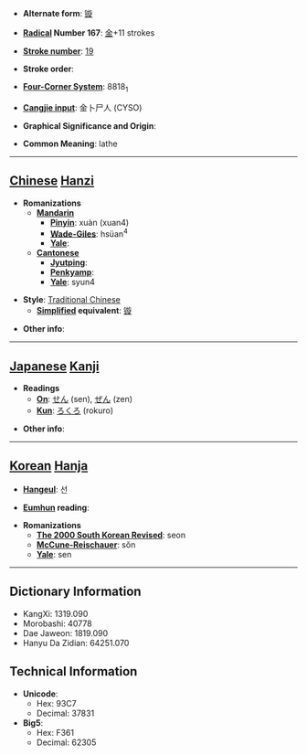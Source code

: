 * '''Alternate form''': [[镟]]

* '''[[Wiktionary:Chinese radical index| Radical]] Number 167''': [[Wiktionary:Chinese radical index 金|金]]+11 strokes

* '''[[Wiktionary:Chinese total strokes index|Stroke number]]''': [[Wiktionary:Chinese total strokes index 19|19]]

* '''Stroke order''': 

* '''[[Wiktionary:Chinese four corner index|Four-Corner System]]''': 8818<sub>1</sub>

* '''[[Wiktionary:Chinese Cangjie index|Cangjie input]]''': 金卜尸人 (CYSO)

* '''Graphical Significance and Origin''': 

* '''Common Meaning''': lathe

----

== [[Chinese]] [[Hanzi]] ==

* '''Romanizations'''
** '''[[Mandarin]]'''
*** '''[[Pinyin]]''': xuàn (xuan4)
*** '''[[Wade-Giles]]''': hsüan<sup>4</sup>
*** '''[[Yale]]''': 
** '''[[Cantonese]]'''
*** '''[[Jyutping]]''':
*** '''[[Penkyamp]]''': 
*** '''[[Yale]]''': syun4

* '''Style''': [[Traditional Chinese]] 
** '''[[Simplified Chinese|Simplified]] equivalent''': [[镟]]

* '''Other info''': 

----

== [[Japanese]] [[Kanji]] ==

* '''Readings'''
** '''[[On]]''': [[せん]] (sen), [[ぜん]] (zen)
** '''[[Kun]]''': [[ろくろ]] (rokuro)

* '''Other info''':  

----

== [[Korean]] [[Hanja]] ==

* '''[[Hangeul]]''': 선

* '''[[Eumhun]] reading''': 

* '''Romanizations'''
** '''[[The 2000 South Korean Revised Romanization|The 2000 South Korean Revised]]''': seon
** '''[[McCune-Reischauer]]''': sŏn
** '''[[Yale]]''': sen

----

== Dictionary Information ==

* KangXi: 1319.090
* Morobashi: 40778
* Dae Jaweon: 1819.090
* Hanyu Da Zidian: 64251.070

== Technical Information ==

* '''Unicode''':
** Hex: 93C7
** Decimal: 37831
* '''Big5''':
** Hex: F361
** Decimal: 62305